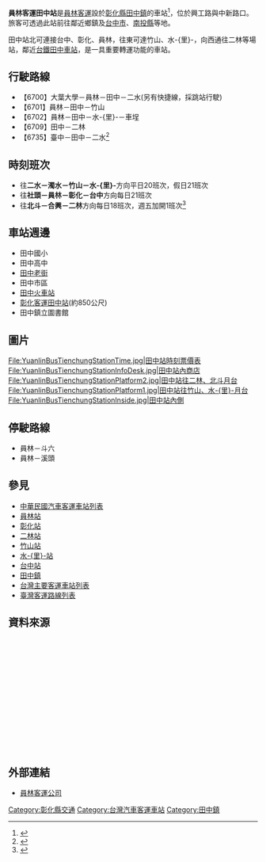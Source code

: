 {{Infobox 轉運站
|name= [[員林客運|員林客運]]田中站
|logo=
|image= [[File:YuanlinBusTienchungStation.jpg|300px]][[File:Yuanlin_Bus_Tianzhong_Station_20210425.jpg|300px]]
|location= {{TWN}}[[彰化縣|彰化縣]][[田中鎮|田中鎮]]興工路569號
|road= 興工路
|opendate= 
|closedate= 
|built= 
|est_completion= 
|howtobuild= 
|floor= 
|use= 員林客運公車路線
|terminate= 
|via= 
}}
'''員林客運田中站'''是[[員林客運|員林客運]]設於[[彰化縣|彰化縣]][[田中鎮|田中鎮]]的車站<ref>{{Cite web |url=http://tw.bizpo.net/node/178854 |title=存档副本 |accessdate=2011-12-12 |archive-date=2019-06-12 |archive-url=https://web.archive.org/web/20190612060117/https://tw.bizpo.net/node/178854 |dead-url=yes }}</ref>，位於興工路與中新路口。旅客可透過此站前往鄰近鄉鎮及[[台中市|台中市]]、[[南投縣|南投縣]]等地。

田中站北可連接台中、彰化、員林，往東可達竹山、水-{里}-，向西通往二林等場站，鄰近[[台鐵|台鐵]][[田中車站_(台灣)|田中車站]]，是一具重要轉運功能的車站。

==行駛路線==
*【6700】大葉大學－員林－田中－二水(另有快捷線，採跳站行駛)
*【6701】員林－田中－竹山
*【6702】員林－田中－水-{里}-－車埕
*【6709】田中－二林
*【6735】臺中－田中－二水<ref>{{Cite web |url=http://www.ylbus.com.tw/ie/p03.htm |title=田中站路線 |accessdate=2011-12-12 |archive-date=2006-08-25 |archive-url=https://web.archive.org/web/20060825161414/http://www.ylbus.com.tw/ie/p03.htm |dead-url=yes }}</ref>

==時刻班次==
*往'''二水－濁水－竹山－水-{里}-'''方向平日20班次，假日21班次
*往'''社頭－員林－彰化－台中'''方向每日21班次
*往'''北斗－合興－二林'''方向每日18班次，週五加開1班次<ref>{{Cite web |url=http://www.ylbus.com.tw/ie/p03_m01.htm |title=田中站時刻 |accessdate=2011-12-12 |archive-date=2011-09-27 |archive-url=https://web.archive.org/web/20110927083804/http://www.ylbus.com.tw/ie/p03_m01.htm |dead-url=yes }}</ref>

==車站週邊==
*田中國小
*田中高中
*[[田中老街|田中老街]]
*田中市區
*[[田中車站_(台灣)|田中火車站]]
*[[彰化客運田中站|彰化客運田中站]](約850公尺)
*田中鎮立圖書館

==圖片==
<gallery>
File:YuanlinBusTienchungStationTime.jpg|田中站時刻票價表
File:YuanlinBusTienchungStationInfoDesk.jpg|田中站內商店
File:YuanlinBusTienchungStationPlatform2.jpg|田中站往二林、北斗月台
File:YuanlinBusTienchungStationPlatform1.jpg|田中站往竹山、水-{里}-月台
File:YuanlinBusTienchungStationInside.jpg|田中站內側
</gallery>

==停駛路線==
*員林－斗六
*員林－溪頭
== 參見 ==
*[[中華民國汽車客運車站列表|中華民國汽車客運車站列表]]
*[[員林客運員林站|員林站]]
*[[員林客運彰化站|彰化站]]
*[[員林客運二林站|二林站]]
*[[員林客運竹山站|竹山站]]
*[[員林客運水里站|水-{里}-站]]
*[[員林客運台中站|台中站]]
*[[田中鎮|田中鎮]]
*[[台灣主要客運車站列表|台灣主要客運車站列表]]
*[[臺灣客運路線列表|臺灣客運路線列表]] 
==資料來源==
<div class="references-small" style="height: 220px; overflow: auto; padding: 3px">
{{reflist|2}}
</div>

==外部連結==
{{commons category|Tianzhong Bus Station, Yuanlin Bus}}
*[http://www.ylbus.com.tw/ 員林客運公司]{{Wayback|url=http://www.ylbus.com.tw/ |date=20200729073204 }}

{{台灣公路客運業者}}
{{員林客運}}
{{臺灣通}}
{{悠遊卡}}
{{一卡通}}

[[Category:彰化縣交通|Category:彰化縣交通]]
[[Category:台灣汽車客運車站|Category:台灣汽車客運車站]]
[[Category:田中鎮|Category:田中鎮]]